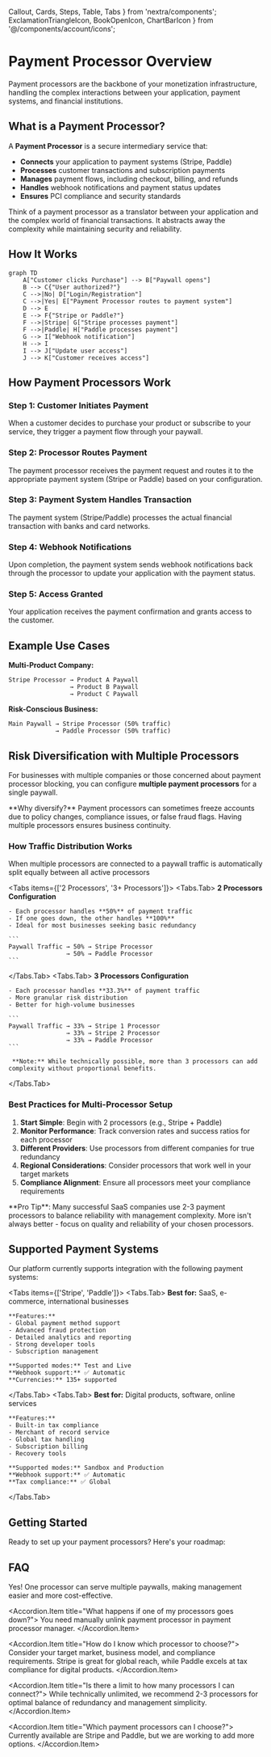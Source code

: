   Callout,
  Cards,
  Steps,
  Table,
  Tabs
} from 'nextra/components';
  ExclamationTriangleIcon,
  BookOpenIcon,
  ChartBarIcon
} from '@/components/account/icons';

# Payment Processor Overview

Payment processors are the backbone of your monetization infrastructure, handling the complex interactions between your application, payment systems, and financial institutions.

## What is a Payment Processor?

A **Payment Processor** is a secure intermediary service that:

- **Connects** your application to payment systems (Stripe, Paddle)
- **Processes** customer transactions and subscription payments
- **Manages** payment flows, including checkout, billing, and refunds
- **Handles** webhook notifications and payment status updates
- **Ensures** PCI compliance and security standards

<Callout>
  Think of a payment processor as a translator between your application and the complex world of financial transactions. It abstracts away the complexity while maintaining security and reliability.
</Callout>

## How It Works

```mermaid
graph TD
    A["Customer clicks Purchase"] --> B["Paywall opens"]
    B --> C{"User authorized?"}
    C -->|No| D["Login/Registration"]
    C -->|Yes| E["Payment Processor routes to payment system"]
    D --> E
    E --> F{"Stripe or Paddle?"}
    F -->|Stripe| G["Stripe processes payment"]
    F -->|Paddle| H["Paddle processes payment"]
    G --> I["Webhook notification"]
    H --> I
    I --> J["Update user access"]
    J --> K["Customer receives access"]
```

## How Payment Processors Work

<Steps>

### Step 1: Customer Initiates Payment

When a customer decides to purchase your product or subscribe to your service, they trigger a payment flow through your paywall.

### Step 2: Processor Routes Payment

The payment processor receives the payment request and routes it to the appropriate payment system (Stripe or Paddle) based on your configuration.

### Step 3: Payment System Handles Transaction

The payment system (Stripe/Paddle) processes the actual financial transaction with banks and card networks.

### Step 4: Webhook Notifications

Upon completion, the payment system sends webhook notifications back through the processor to update your application with the payment status.

### Step 5: Access Granted

Your application receives the payment confirmation and grants access to the customer.

</Steps>

## Example Use Cases

**Multi-Product Company:**

```
Stripe Processor → Product A Paywall
                 → Product B Paywall
                 → Product C Paywall
```

**Risk-Conscious Business:**

```
Main Paywall → Stripe Processor (50% traffic)
             → Paddle Processor (50% traffic)
```

## Risk Diversification with Multiple Processors

For businesses with multiple companies or those concerned about payment processor blocking, you can configure **multiple payment processors** for a single paywall.

<Callout type="warning">
  **Why diversify?** Payment processors can sometimes freeze accounts due to policy changes, compliance issues, or false fraud flags. Having multiple processors ensures business continuity.
</Callout>

### How Traffic Distribution Works

When multiple processors are connected to a paywall traffic is automatically split equally between all active processors

<Tabs items={['2 Processors', '3+ Processors']}>
  <Tabs.Tab>
    **2 Processors Configuration**
    
    - Each processor handles **50%** of payment traffic
    - If one goes down, the other handles **100%**
    - Ideal for most businesses seeking basic redundancy
    
    ```
    Paywall Traffic → 50% → Stripe Processor
                    → 50% → Paddle Processor
    ```
  </Tabs.Tab>
  <Tabs.Tab>
    **3 Processors Configuration**
    
    - Each processor handles **33.3%** of payment traffic
    - More granular risk distribution
    - Better for high-volume businesses
    
    ```
    Paywall Traffic → 33% → Stripe 1 Processor
                    → 33% → Stripe 2 Processor  
                    → 33% → Paddle Processor
    ```

     **Note:** While technically possible, more than 3 processors can add complexity without proportional benefits.

  </Tabs.Tab>
</Tabs>

### Best Practices for Multi-Processor Setup

1. **Start Simple**: Begin with 2 processors (e.g., Stripe + Paddle)
2. **Monitor Performance**: Track conversion rates and success ratios for each processor
3. **Different Providers**: Use processors from different companies for true redundancy
4. **Regional Considerations**: Consider processors that work well in your target markets
5. **Compliance Alignment**: Ensure all processors meet your compliance requirements

<Callout type="info">
  **Pro Tip**: Many successful SaaS companies use 2-3 payment processors to balance reliability with management complexity. More isn't always better - focus on quality and reliability of your chosen processors.
</Callout>

## Supported Payment Systems

Our platform currently supports integration with the following payment systems:

<Tabs items={['Stripe', 'Paddle']}>
  <Tabs.Tab>
    **Best for:** SaaS, e-commerce, international businesses
    
    **Features:**
    - Global payment method support
    - Advanced fraud protection
    - Detailed analytics and reporting
    - Strong developer tools
    - Subscription management
    
    **Supported modes:** Test and Live
    **Webhook support:** ✅ Automatic
    **Currencies:** 135+ supported
  </Tabs.Tab>
  <Tabs.Tab>
    **Best for:** Digital products, software, online services
    
    **Features:**
    - Built-in tax compliance
    - Merchant of record service
    - Global tax handling
    - Subscription billing
    - Recovery tools
    
    **Supported modes:** Sandbox and Production
    **Webhook support:** ✅ Automatic
    **Tax compliance:** ✅ Global
  </Tabs.Tab>
</Tabs>

## Getting Started

Ready to set up your payment processors? Here's your roadmap:

<Cards>
  <Cards.Card 
    title="Create Payment Processor" 
    href="/docs-v2/payment-processor/create-payment-processor"
  />
  <Cards.Card 
    title="Connect to Paywall" 
    href="/docs-v2/paywall/connect-payment-processor"
  />
  <Cards.Card 
    title="Configure Webhooks" 
    href="/docs-v2/webhooks/overview"
  />
</Cards>

## FAQ

<Accordion>
  <Accordion.Item title="Can I use the same payment processor for multiple paywalls?">
    Yes! One processor can serve multiple paywalls, making management easier and more cost-effective.
  </Accordion.Item>
  
  <Accordion.Item title="What happens if one of my processors goes down?">
    You need manually unlink payment processor in payment processor manager.
  </Accordion.Item>

  <Accordion.Item title="How do I know which processor to choose?">
    Consider your target market, business model, and compliance requirements. Stripe is great for global reach, while Paddle excels at tax compliance for digital products.
  </Accordion.Item>

  <Accordion.Item title="Is there a limit to how many processors I can connect?">
    While technically unlimited, we recommend 2-3 processors for optimal balance of redundancy and management simplicity.
  </Accordion.Item>
  
  <Accordion.Item title="Which payment processors can I choose?">
    Currently available are Stripe and Paddle, but we are working to add more options.
  </Accordion.Item>
</Accordion>
